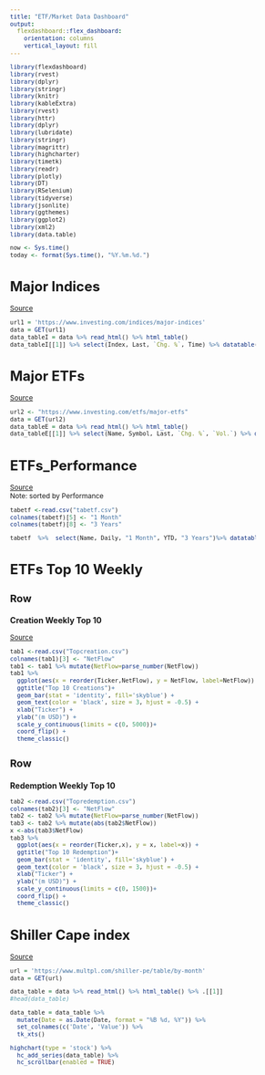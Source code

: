 ```yaml
---
title: "ETF/Market Data Dashboard"
output: 
  flexdashboard::flex_dashboard:
    orientation: columns
    vertical_layout: fill
---
```

<style type="text/css">
  body{
  font-size: 9pt;
}
</style>

```r
library(flexdashboard)
library(rvest)
library(dplyr)
library(stringr)
library(knitr)
library(kableExtra)
library(rvest)
library(httr)
library(dplyr)
library(lubridate)
library(stringr)
library(magrittr)
library(highcharter)
library(timetk)
library(readr)
library(plotly)
library(DT)
library(RSelenium)
library(tidyverse)
library(jsonlite)
library(ggthemes)
library(ggplot2)
library(xml2)
library(data.table) 

now <- Sys.time()
today <- format(Sys.time(), "%Y.%m.%d.")
```
Major Indices
===
[Source](https://www.investing.com/)
```r
url1 = 'https://www.investing.com/indices/major-indices'
data = GET(url1)
data_tableI = data %>% read_html() %>% html_table()
data_tableI[[1]] %>% select(Index, Last, `Chg. %`, Time) %>% datatable()

```

Major ETFs
===
[Source](https://www.investing.com/)
```r
url2 <- "https://www.investing.com/etfs/major-etfs"
data = GET(url2)
data_tableE = data %>% read_html() %>% html_table()
data_tableE[[1]] %>% select(Name, Symbol, Last, `Chg. %`, `Vol.`) %>% datatable()
```

ETFs_Performance
===
[Source](https://www.investing.com/etfs/major-etfs)
<br>
Note: sorted by Performance
<br>

```r
tabetf <-read.csv("tabetf.csv")
colnames(tabetf)[5] <- "1 Month"
colnames(tabetf)[8] <- "3 Years"

tabetf  %>%  select(Name, Daily, "1 Month", YTD, "3 Years")%>% datatable()
```

ETFs Top 10 Weekly
===
Row {data-width=500}
-----------------------------------------------------------------
### Creation Weekly Top 10
[Source](https://www.etf.com/etfanalytics/etf-fund-flows-tool)
<br>
```r
tab1 <-read.csv("Topcreation.csv")
colnames(tab1)[3] <- "NetFlow"
tab1 <- tab1 %>% mutate(NetFlow=parse_number(NetFlow))
tab1 %>%
  ggplot(aes(x = reorder(Ticker,NetFlow), y = NetFlow, label=NetFlow)) +
  ggtitle("Top 10 Creations")+
  geom_bar(stat = 'identity', fill='skyblue') +
  geom_text(color = 'black', size = 3, hjust = -0.5) +
  xlab("Ticker") +
  ylab("(m USD)") +
  scale_y_continuous(limits = c(0, 5000))+
  coord_flip() + 
  theme_classic()
```

Row {data-width=500}
-----------------------------------------------------------------
### Redemption Weekly Top 10
```r
tab2 <-read.csv("Topredemption.csv")
colnames(tab2)[3] <- "NetFlow"
tab2 <- tab2 %>% mutate(NetFlow=parse_number(NetFlow))
tab3 <- tab2 %>% mutate(abs(tab2$NetFlow))
x <-abs(tab3$NetFlow)
tab3 %>% 
  ggplot(aes(x = reorder(Ticker,x), y = x, label=x)) + 
  ggtitle("Top 10 Redemption")+
  geom_bar(stat = 'identity', fill='skyblue') +
  geom_text(color = 'black', size = 3, hjust = -0.5) +
  xlab("Ticker") +
  ylab("(m USD)") +
  scale_y_continuous(limits = c(0, 1500))+
  coord_flip() + 
  theme_classic()
```

Shiller Cape index
===
[Source](https://www.multpl.com/)
```r
url = 'https://www.multpl.com/shiller-pe/table/by-month'
data = GET(url)

data_table = data %>% read_html() %>% html_table() %>% .[[1]]
#head(data_table)

data_table = data_table %>%
  mutate(Date = as.Date(Date, format = "%B %d, %Y")) %>%
  set_colnames(c('Date', 'Value')) %>%
  tk_xts()

highchart(type = 'stock') %>%
  hc_add_series(data_table) %>%
  hc_scrollbar(enabled = TRUE)

```